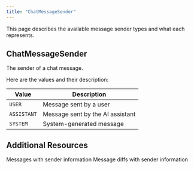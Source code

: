 ```yaml
---
title: "ChatMessageSender"
---
```


This page describes the available message sender types and what each represents.

## ChatMessageSender

The sender of a chat message.

Here are the values and their description:

| **Value**   | **Description**                  |
| ----------- | -------------------------------- |
| `USER`      | Message sent by a user           |
| `ASSISTANT` | Message sent by the AI assistant |
| `SYSTEM`    | System-generated message         |

## Additional Resources

<CardGroup cols={2}>
  <Card title="ChatMessage Schema" icon="message" href="/integrations/graphql-api/objects/chat-message">
    Messages with sender information
  </Card>
  <Card title="ChatMessageDiff Schema" icon="pen-to-square" href="/integrations/graphql-api/objects/chat-message-diff">
    Message diffs with sender information
  </Card>
</CardGroup>